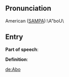 == Pronunciation ==

American ([[SAMPA]]):\A"boU\

== Entry ==

'''Part of speech''': 

'''Definition''':

{{stub}}

[[de:Abo]]